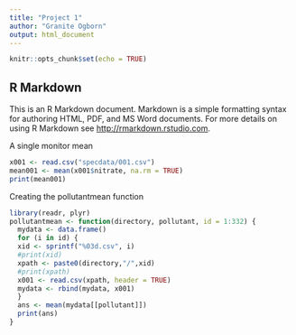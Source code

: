```yaml
---
title: "Project 1"
author: "Granite Ogborn"
output: html_document
---
```


```r
knitr::opts_chunk$set(echo = TRUE)
```

## R Markdown

This is an R Markdown document. Markdown is a simple formatting syntax for authoring HTML, PDF, and MS Word documents. For more details on using R Markdown see <http://rmarkdown.rstudio.com>.

A single monitor mean
```r
x001 <- read.csv("specdata/001.csv")
mean001 <- mean(x001$nitrate, na.rm = TRUE)
print(mean001)
```

Creating the pollutantmean function
```r
library(readr, plyr)
pollutantmean <- function(directory, pollutant, id = 1:332) {
  mydata <- data.frame()
  for (i in id) {
  xid <- sprintf("%03d.csv", i)
  #print(xid)
  xpath <- paste0(directory,"/",xid)
  #print(xpath)
  x001 <- read.csv(xpath, header = TRUE)
  mydata <- rbind(mydata, x001)
  }
  ans <- mean(mydata[[pollutant]])
  print(ans)
}
```


